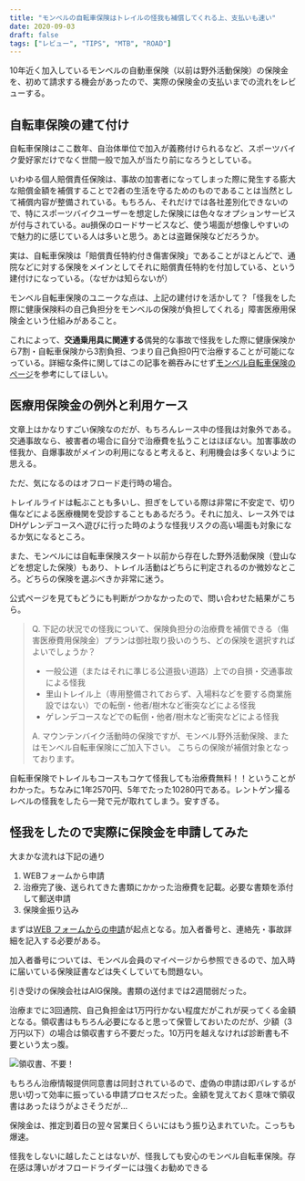 ```yaml
---
title: "モンベルの自転車保険はトレイルの怪我も補償してくれる上、支払いも速い"
date: 2020-09-03
draft: false
tags: ["レビュー", "TIPS", "MTB", "ROAD"]
---
```


10年近く加入しているモンベルの自動車保険（以前は野外活動保険）の保険金を、初めて請求する機会があったので、実際の保険金の支払いまでの流れをレビューする。

## 自転車保険の建て付け

自転車保険はここ数年、自治体単位で加入が義務付けられるなど、スポーツバイク愛好家だけでなく世間一般で加入が当たり前になろうとしている。

いわゆる個人賠償責任保険は、事故の加害者になってしまった際に発生する膨大な賠償金額を補償することで2者の生活を守るためのものであることは当然として補償内容が整備されている。もちろん、それだけでは各社差別化できないので、特にスポーツバイクユーザーを想定した保険には色々なオプションサービスが付与されている。au損保のロードサービスなど、使う場面が想像しやすいので魅力的に感じている人は多いと思う。あとは盗難保険などだろうか。

実は、自転車保険は「賠償責任特約付き傷害保険」であることがほとんどで、通院などに対する保険をメインとしてそれに賠償責任特約を付加している、という建付けになっている。（なぜかは知らないが）

モンベル自転車保険のユニークな点は、上記の建付けを活かして？「怪我をした際に健康保険料の自己負担分をモンベルの保険が負担してくれる」障害医療用保険金という仕組みがあること。

これによって、**交通乗用具に関連する**偶発的な事故で怪我をした際に健康保険から7割・自転車保険から3割負担、つまり自己負担0円で治療することが可能になっている。詳細な条件に関してはこの記事を鵜吞みにせず[モンベル自転車保険のページ](https://hoken.montbell.jp/aigbicycle/)を参考にしてほしい。

## 医療用保険金の例外と利用ケース

文章上はかなりすごい保険なのだが、もちろんレース中の怪我は対象外である。交通事故なら、被害者の場合に自分で治療費を払うことはほぼない。加害事故の怪我か、自爆事故がメインの利用になると考えると、利用機会は多くないように思える。

ただ、気になるのはオフロード走行時の場合。

トレイルライドは転ぶことも多いし、担ぎをしている際は非常に不安定で、切り傷などによる医療機関を受診することもあるだろう。それに加え、レース外ではDHゲレンデコースへ遊びに行った時のような怪我リスクの高い場面も対象になるか気になるところ。

また、モンベルには自転車保険スタート以前から存在した野外活動保険（登山などを想定した保険）もあり、トレイル活動はどちらに判定されるのか微妙なところ。どちらの保険を選ぶべきか非常に迷う。

公式ページを見てもどうにも判断がつかなかったので、問い合わせた結果がこちら。

> Q. 下記の状況での怪我について、保険負担分の治療費を補償できる（傷害医療費用保険金）プランは御社取り扱いのうち、どの保険を選択すればよいでしょうか？
>
> - 一般公道（またはそれに準じる公道扱い道路）上での自損・交通事故による怪我
> - 里山トレイル上（専用整備されておらず、入場料などを要する商業施設ではない）での転倒・他者/樹木など衝突などによる怪我
> - ゲレンデコースなどでの転倒・他者/樹木など衝突などによる怪我
>
> A. マウンテンバイク活動時の保険ですが、モンベル野外活動保険、またはモンベル自転車保険にご加入下さい。
> こちらの保険が補償対象となっております。

自転車保険でトレイルもコースもコケて怪我しても治療費無料！！ということがわかった。ちなみに1年2570円、5年でたった10280円である。レントゲン撮るレベルの怪我をしたら一発で元が取れてしまう。安すぎる。

## 怪我をしたので実際に保険金を申請してみた

大まかな流れは下記の通り

1. WEBフォームから申請
2. 治療完了後、送られてきた書類にかかった治療費を記載。必要な書類を添付して郵送申請
3. 保険金振り込み

まずは[WEB フォームからの申請](https://hoken.montbell.jp/injury/)が起点となる。加入者番号と、連絡先・事故詳細を記入する必要がある。

加入者番号については、モンベル会員のマイページから参照できるので、加入時に届いている保険証書などは失くしていても問題ない。

引き受けの保険会社はAIG保険。書類の送付までは2週間弱だった。

治療までに3回通院、自己負担金は1万円行かない程度だがこれが戻ってくる金額となる。領収書はもちろん必要になると思って保管しておいたのだが、少額（3万円以下）の場合は領収書すら不要だった。10万円を越えなければ診断書も不要という太っ腹。

![領収書、不要！](./under_30k.jpg)

もちろん治療情報提供同意書は同封されているので、虚偽の申請は即バレするが思い切って効率に振っている申請プロセスだった。金額を覚えておく意味で領収書はあったほうがよさそうだが…

保険金は、推定到着日の翌々営業日くらいにはもう振り込まれていた。こっちも爆速。

怪我をしないに越したことはないが、怪我しても安心のモンベル自転車保険。存在感は薄いがオフロードライダーには強くお勧めできる

<LinkBox isAmazonLink url="https://www.amazon.co.jp/dp/B00UD39YII/" />
